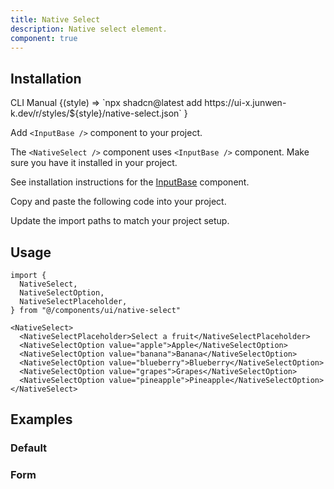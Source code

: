 ```yaml
---
title: Native Select
description: Native select element.
component: true
---
```


<ComponentPreview name="native-select-demo" />

## Installation

<Tabs defaultValue="cli">

<TabsList>
  <TabsTrigger value="cli">CLI</TabsTrigger>
  <TabsTrigger value="manual">Manual</TabsTrigger>
</TabsList>
<TabsContent value="cli">

<InstallCodeBlockCommand>
  {(style) =>
    `npx shadcn@latest add https://ui-x.junwen-k.dev/r/styles/${style}/native-select.json`
  }
</InstallCodeBlockCommand>

</TabsContent>

<TabsContent value="manual">

<Steps>

<Step>

Add `<InputBase />` component to your project.

</Step>

The `<NativeSelect />` component uses `<InputBase />` component. Make sure you have it installed in your project.

See installation instructions for the [InputBase](/docs/components/input-base#installation) component.

<Step>Copy and paste the following code into your project.</Step>

<ComponentSource name="native-select" />

<Step>Update the import paths to match your project setup.</Step>

</Steps>

</TabsContent>

</Tabs>

## Usage

```tsx
import {
  NativeSelect,
  NativeSelectOption,
  NativeSelectPlaceholder,
} from "@/components/ui/native-select"
```

```tsx
<NativeSelect>
  <NativeSelectPlaceholder>Select a fruit</NativeSelectPlaceholder>
  <NativeSelectOption value="apple">Apple</NativeSelectOption>
  <NativeSelectOption value="banana">Banana</NativeSelectOption>
  <NativeSelectOption value="blueberry">Blueberry</NativeSelectOption>
  <NativeSelectOption value="grapes">Grapes</NativeSelectOption>
  <NativeSelectOption value="pineapple">Pineapple</NativeSelectOption>
</NativeSelect>
```

## Examples

### Default

<ComponentPreview name="native-select-demo" />

### Form

<ComponentPreview name="native-select-form" />
